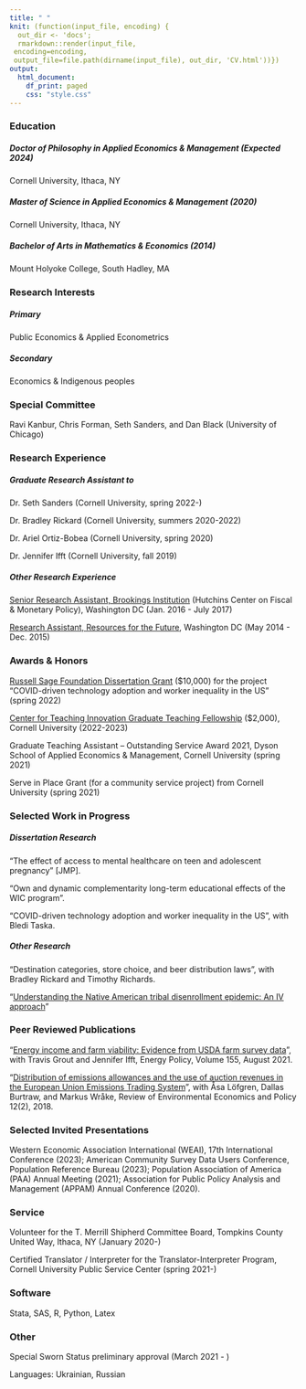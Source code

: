 ```yaml
---
title: " "
knit: (function(input_file, encoding) {
  out_dir <- 'docs';
  rmarkdown::render(input_file,
 encoding=encoding,
 output_file=file.path(dirname(input_file), out_dir, 'CV.html'))})
output:
  html_document:
    df_print: paged
    css: "style.css"
---
```


</div>
<div style="margin-bottom:20px;">
</div>

</div>
<div style="margin-bottom:20px;">
</div>

### Education ###

##### _Doctor of Philosophy in Applied Economics & Management (Expected 2024)_ ##### 
Cornell University, Ithaca, NY 

##### _Master of Science in Applied Economics & Management (2020)_  #####  
Cornell University, Ithaca, NY 

##### _Bachelor of Arts in Mathematics & Economics (2014)_  #####
Mount Holyoke College, South Hadley, MA

### Research Interests ###

##### _Primary_  #####

Public Economics & Applied Econometrics

##### _Secondary_  #####

Economics & Indigenous peoples

### Special Committee ###

Ravi Kanbur, Chris Forman, Seth Sanders, and Dan Black (University of Chicago)

### Research Experience ###

##### _Graduate Research Assistant to_ #####

Dr. Seth Sanders (Cornell University, spring 2022-)   

Dr. Bradley Rickard (Cornell University, summers 2020-2022) 

Dr. Ariel Ortiz-Bobea (Cornell University, spring 2020) 

Dr. Jennifer Ifft (Cornell University, fall 2019)

##### _Other Research Experience_ #####

[Senior Research Assistant, Brookings Institution](https://www.brookings.edu/author/anna-malinovskaya/) (Hutchins Center on Fiscal & Monetary Policy), Washington DC (Jan. 2016 - July 2017)

[Research Assistant, Resources for the Future](https://www.rff.org/publications/working-papers/expected-versus-actual-outcomes-of-environmental-policies-the-clean-water-state-revolving-fund/), Washington DC (May 2014 - Dec. 2015)

### Awards & Honors ###

[Russell Sage Foundation Dissertation Grant](https://www.russellsage.org/awarded-project/covid-driven-technology-adoption-and-worker-inequality-us) ($10,000) for the project “COVID-driven technology adoption and worker inequality in the US” (spring 2022)

[Center for Teaching Innovation Graduate Teaching Fellowship](https://teaching.cornell.edu/grants-awards/graduate-students-postdoctoral-fellows) ($2,000), Cornell University (2022-2023)

Graduate Teaching Assistant – Outstanding Service Award 2021, Dyson School of Applied Economics & Management, Cornell University (spring 2021)

Serve in Place Grant (for a community service project) from Cornell University (spring 2021)

### Selected Work in Progress ###

##### _Dissertation Research_ #####

"The effect of access to mental healthcare on teen and adolescent pregnancy" [JMP].

“Own and dynamic complementarity long-term educational effects of the WIC program”. 

“COVID-driven technology adoption and worker inequality in the US”, with Bledi Taska.

##### _Other Research_ #####

“Destination categories, store choice, and beer distribution laws”, with Bradley Rickard and Timothy Richards. 

“[Understanding the Native American tribal disenrollment epidemic: An IV approach](https://papers.ssrn.com/sol3/papers.cfm?abstract_id=3949116)”

### Peer Reviewed Publications ###

“[Energy income and farm viability: Evidence from USDA farm survey data](https://www.sciencedirect.com/science/article/abs/pii/S0301421521001737)”, with Travis Grout and Jennifer Ifft, Energy Policy, Volume 155, August 2021.

“[Distribution of emissions allowances and the use of auction revenues in the European Union Emissions Trading System](https://www.journals.uchicago.edu/doi/10.1093/reep/rey012)”, with Åsa Löfgren, Dallas Burtraw, and Markus Wråke, Review of Environmental Economics and Policy 12(2), 2018.

### Selected Invited Presentations ###

Western Economic Association International (WEAI), 17th International Conference (2023); American Community Survey Data Users Conference, Population Reference Bureau (2023); Population Association of America (PAA) Annual Meeting (2021); Association for Public Policy Analysis and Management (APPAM) Annual Conference (2020).

### Service ###

Volunteer for the T. Merrill Shipherd Committee Board, Tompkins County United Way, Ithaca, NY (January 2020-)

Certified Translator / Interpreter for the Translator-Interpreter Program, Cornell University Public Service Center (spring 2021-)

### Software ###

Stata, SAS, R, Python, Latex

### Other ###

Special Sworn Status preliminary approval (March 2021 - )

Languages: Ukrainian, Russian 

</div>
<div style="margin-bottom:20px;">
</div>


<!-- Matomo -->
<script>
  var _paq = window._paq = window._paq || [];
  /* tracker methods like "setCustomDimension" should be called before "trackPageView" */
  _paq.push(['trackPageView']);
  _paq.push(['enableLinkTracking']);
  (function() {
    var u="https://amgithub.matomo.cloud/";
    _paq.push(['setTrackerUrl', u+'matomo.php']);
    _paq.push(['setSiteId', '1']);
    var d=document, g=d.createElement('script'), s=d.getElementsByTagName('script')[0];
    g.async=true; g.src='//cdn.matomo.cloud/amgithub.matomo.cloud/matomo.js'; s.parentNode.insertBefore(g,s);
  })();
</script>
<!-- End Matomo Code -->

